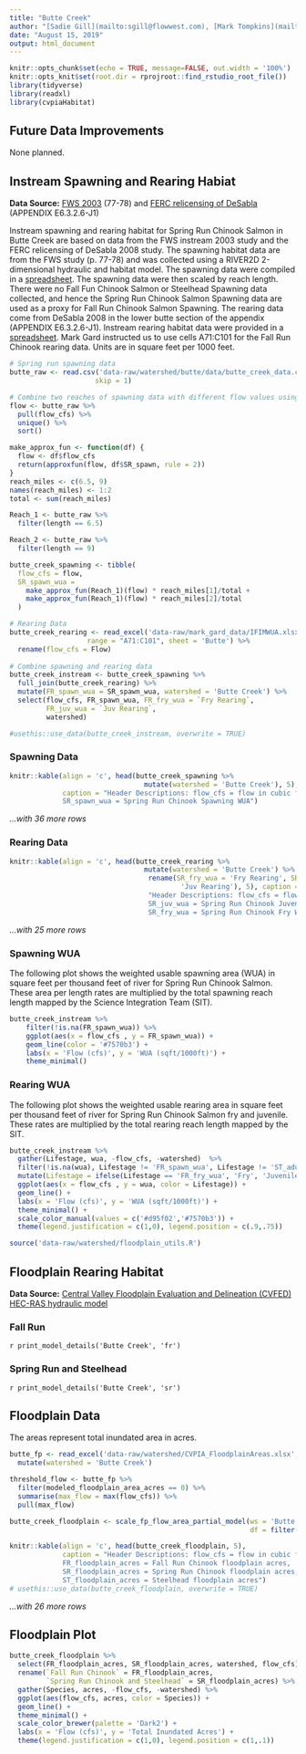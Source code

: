 ```yaml
---
title: "Butte Creek"
author: "[Sadie Gill](mailto:sgill@flowwest.com), [Mark Tompkins](mailto:mtompkins@flowwest.com)"
date: "August 15, 2019"
output: html_document
---
```


```r
knitr::opts_chunk$set(echo = TRUE, message=FALSE, out.width = '100%')
knitr::opts_knit$set(root.dir = rprojroot::find_rstudio_root_file())
library(tidyverse)
library(readxl)
library(cvpiaHabitat)
```
## Future Data Improvements
None planned. 

## Instream Spawning and Rearing Habiat

**Data Source:** [FWS 2003](https://www.fws.gov/lodi/instream-flow/Documents/Butte%20Creek%20Spring-run%20chinook%20salmon%20spawning%208-29-2003.pdf){target="_blank"} (77-78) and [FERC relicensing of DeSabla](https://s3-us-west-2.amazonaws.com/cvpiahabitat-r-package/cvpia-sit-model-inputs/DeSabla2008ButteIFIM.pdf){target="_blank"} (APPENDIX E6.3.2.6-J1)

Instream spawning and rearing habitat for Spring Run Chinook Salmon in Butte Creek are based on data from the FWS instream 2003 study and the FERC relicensing of DeSabla 2008 study. The spawning habitat data are from the FWS study (p. 77-78) and was collected using a RIVER2D 2-dimensional hydraulic and habitat model. The spawning data were compiled in a [spreadsheet](https://cvpiahabitat-r-package.s3-us-west-2.amazonaws.com/butte_creek_data.csv). The spawning data were then scaled by reach length. There were no Fall Fun Chinook Salmon or Steelhead Spawning data collected, and hence the Spring Run Chinook Salmon Spawning data are used as a proxy for Fall Run Chinook Salmon Spawning. The rearing data come from DeSabla 2008 in the lower butte section of the appendix (APPENDIX E6.3.2.6-J1). Instream rearing habitat data were provided in a [spreadsheet](https://cvpiahabitat-r-package.s3-us-west-2.amazonaws.com/IFIMWUA.xlsx). Mark Gard instructed us to use cells A71:C101 for the Fall Run Chinook rearing data.  Units are in square feet per 1000 feet.

```r
# Spring run spawning data 
butte_raw <- read.csv('data-raw/watershed/butte/data/butte_creek_data.csv', 
                     skip = 1) 

# Combine two reaches of spawning data with different flow values using aproxfun   
flow <- butte_raw %>% 
  pull(flow_cfs) %>%
  unique() %>%
  sort()

make_approx_fun <- function(df) {
  flow <- df$flow_cfs
  return(approxfun(flow, df$SR_spawn, rule = 2))
}
reach_miles <- c(6.5, 9)
names(reach_miles) <- 1:2
total <- sum(reach_miles)

Reach_1 <- butte_raw %>%
  filter(length == 6.5) 

Reach_2 <- butte_raw %>%
  filter(length == 9)

butte_creek_spawning <- tibble(
  flow_cfs = flow, 
  SR_spawn_wua =
    make_approx_fun(Reach_1)(flow) * reach_miles[1]/total +
    make_approx_fun(Reach_1)(flow) * reach_miles[2]/total
  )

# Rearing Data 
butte_creek_rearing <- read_excel('data-raw/mark_gard_data/IFIMWUA.xlsx', 
                   range = "A71:C101", sheet = 'Butte') %>% 
  rename(flow_cfs = Flow)
  
# Combine spawning and rearing data 
butte_creek_instream <- butte_creek_spawning %>% 
  full_join(butte_creek_rearing) %>%
  mutate(FR_spawn_wua = SR_spawn_wua, watershed = 'Butte Creek') %>% 
  select(flow_cfs, FR_spawn_wua, FR_fry_wua = `Fry Rearing`, 
         FR_juv_wua = `Juv Rearing`, 
         watershed)

#usethis::use_data(butte_creek_instream, overwrite = TRUE)
```

### Spawning Data
```r
knitr::kable(align = 'c', head(butte_creek_spawning %>% 
                                 mutate(watershed = 'Butte Creek'), 5), 
             caption = "Header Descriptions: flow_cfs = flow in cubic feet per second,
             SR_spawn_wua = Spring Run Chinook Spawning WUA")
```

*...with 36 more rows* 

### Rearing Data 
```r
knitr::kable(align = 'c', head(butte_creek_rearing %>% 
                                 mutate(watershed = 'Butte Creek') %>% 
                                  rename(SR_fry_wua = 'Fry Rearing', SR_juv_wua = 
                                          'Juv Rearing'), 5), caption = 
                                  "Header Descriptions: flow_cfs = flow in cubic feet per second, 
                                  SR_juv_wua = Spring Run Chinook Juvenile WUA,  
                                  SR_fry_wua = Spring Run Chinook Fry WUA")
```

*...with 25 more rows*

### Spawning WUA 
The following plot shows the weighted usable spawning area (WUA) in square feet per thousand feet of river for Spring Run Chinook Salmon. These area per length rates are multiplied by the total spawning reach length mapped by the Science Integration Team (SIT). 
``` r
butte_creek_instream %>% 
    filter(!is.na(FR_spawn_wua)) %>%
    ggplot(aes(x = flow_cfs , y = FR_spawn_wua)) +
    geom_line(color = '#7570b3') +
    labs(x = 'Flow (cfs)', y = 'WUA (sqft/1000ft)') +
    theme_minimal()
```

### Rearing WUA
The following plot shows the weighted usable rearing area in square feet per thousand feet of river for Spring Run Chinook Salmon fry and juvenile. These rates are multiplied by the total rearing reach length mapped by the SIT. 
``` r
butte_creek_instream %>% 
  gather(Lifestage, wua, -flow_cfs, -watershed)  %>% 
  filter(!is.na(wua), Lifestage != 'FR_spawn_wua', Lifestage != 'ST_adult_wua') %>%
  mutate(Lifestage = ifelse(Lifestage == 'FR_fry_wua', 'Fry', 'Juvenile')) %>% 
  ggplot(aes(x = flow_cfs , y = wua, color = Lifestage)) +
  geom_line() +
  labs(x = 'Flow (cfs)', y = 'WUA (sqft/1000ft)') +
  theme_minimal() + 
  scale_color_manual(values = c('#d95f02','#7570b3')) +
  theme(legend.justification = c(1,0), legend.position = c(.9,.75))
```

```r
source('data-raw/watershed/floodplain_utils.R')
```

## Floodplain Rearing Habitat
**Data Source:** [Central Valley Floodplain Evaluation and Delineation (CVFED) HEC-RAS hydraulic model](https://s3-us-west-2.amazonaws.com/cvpiahabitat-r-package/cvpia-sit-model-inputs/CombinedTM_IQAR_Final-FULL-REPORT_20140206.pdf){target="_blank"}

### Fall Run
`r print_model_details('Butte Creek', 'fr')`

### Spring Run and Steelhead
`r print_model_details('Butte Creek', 'sr')`

## Floodplain Data    
The areas represent total inundated area in acres.    
```r
butte_fp <- read_excel('data-raw/watershed/CVPIA_FloodplainAreas.xlsx', sheet = 'ButteCreek') %>%
  mutate(watershed = 'Butte Creek')

threshold_flow <- butte_fp %>% 
  filter(modeled_floodplain_area_acres == 0) %>% 
  summarise(max_flow = max(flow_cfs)) %>% 
  pull(max_flow)

butte_creek_floodplain <- scale_fp_flow_area_partial_model(ws = 'Butte Creek', 
                                                           df = filter(butte_fp, flow_cfs >= threshold_flow))

knitr::kable(align = 'c', head(butte_creek_floodplain, 5), 
             caption = "Header Descriptions: flow_cfs = flow in cubic feet per second,
             FR_floodplain_acres = Fall Run Chinook floodplain acres, 
             SR_floodplain_acres = Spring Run Chinook floodplain acres, 
             ST_floodplain_acres = Steelhead floodplain acres") 
# usethis::use_data(butte_creek_floodplain, overwrite = TRUE)
```

*...with 26 more rows*

## Floodplain Plot
```r
butte_creek_floodplain %>% 
  select(FR_floodplain_acres, SR_floodplain_acres, watershed, flow_cfs) %>%
  rename(`Fall Run Chinook` = FR_floodplain_acres,
         `Spring Run Chinook and Steelhead` = SR_floodplain_acres) %>% 
  gather(Species, acres, -flow_cfs, -watershed) %>% 
  ggplot(aes(flow_cfs, acres, color = Species)) +
  geom_line() +
  theme_minimal() +
  scale_color_brewer(palette = 'Dark2') +
  labs(x = 'Flow (cfs)', y = 'Total Inundated Acres') +
  theme(legend.justification = c(1,0), legend.position = c(1,.1))

```

